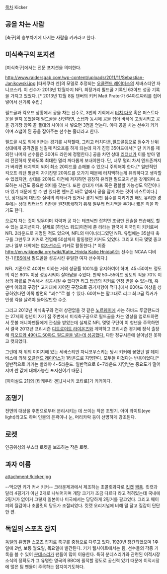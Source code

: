 [[목차]]
Kicker
== 공을 차는 사람 == 
[축구]의 승부차기에 나서는 사람을 키커라고 한다.
== 미식축구의 포지션 ==
[미식축구]에서는 전문 포지션을 의미한다.

http://www.raidersgab.com/wp-content/uploads/2011/11/Sebastian-Janikowski.jpg
[타케쿠라 겐]의 모델로 추정되는 [[오클랜드 레이더스]]의 세바스티안 자니코스키. 이 선수가 2013년 12월까지 NFL 최장거리 필드골 기록인 63야드 성공 기록을 가지고 있었다. [* 2013년 12월 8일 덴버의 키커 Matt Prater가 64야드짜리를 집어넣어서 신기록 수립.]

필드골과 킥오프 상황에서 공을 차는 선수로, 3번의 기회에서 [[터치 다운]] 혹은 퍼스트다운을 얻지 못했을때 필드골을 선언하면, 스냅과 동시에 공을 잡아 바닥에 고정시키고 공을 경기장 양쪽 끝 폴대의 사이에 차 넣으면 3점을 얻는다. 이때 공을 차는 선수가 키커이며 스냅이 된 공을 잡아주는 선수는 홀더라고 한다.

필드골 시도 외에 키커는 경기를 시작할때, 그리고 터치다운,필드골등으로 점수가 난뒤 상대에게 공격권을 넘길때 킥오프를 하게 되는데 자기 진영 35야드에서[* 단 키커를 제외한 나머지 선수들은 30야드 라인에 정렬한다.] 공을 차면 상대 [[리터너]]가 이를 받아 멀리 전진하지 못하도록 최대한 멀리 까다롭게 보내야한다. 단, 너무 멀리 차서 엔드존까지 가 버리면 터치백이 되어 최소 20야드를 손해볼 수 있으니 주의해야 한다.[* 일반적인 킥오프 리턴 평균이 자기진영 20야드를 오가기 때문에 터치백하는게 유리하다고 생각할 수 있겠지만, 상대를 20야드 이전에 저지하면 굉장히 유리한 필드포지션을 갖게되며 소모하는 시간도 중요한 의미를 갖는다. 또한 상대가 머프 혹은 펌블할 가능성도 약간이나마 있기 때문에 할 수 만 있다면 엔드존 바로 앞에서 공을 잡게 차는 것이 베스트이다.] 단, 상대팀에 대단한 실력의 리터너가 있거나 경기 막판 점수를 지키기만 해도 유리한 경우에는 상대 리터너의 리턴을 원천봉쇄하기 위해 일부러 터치백을 주거나 짧은 킥을 하기도 한다.

오로지 차는 것이 임무이며 킥력과 공 차는 테크닉만 잡히면 조금만 전술을 연습해도 할 수 있는 포지션이다. 실제로 [하인스 워드]이전에 존 리라는 한국계 미국인이 키커로써 NFL 2라운드로 지명된 적도 있으며, NFL의 마이너리그였던 NFL 유럽에는 35살때 축구를 그만두고 키커로 전업해 50살까지 활동했던 키커도 있었다. 그리고 미국 몇몇 중고교나 일부 대학에는 [[여자]]선수도 키커로 활동한다.[* 이중 [[http://en.wikipedia.org/wiki/Katie_Hnida Katie Hnida]]라는 선수는 NCAA 디비전-1 [[FBS]]에서 필드골을 성공시킨 유일한 여자 선수이다.] 

NFL 기준으로 40야드 이하는 거의 성공률 100%를 유지하여야 하며, 45~50야드 정도의 킥은 80% 이상 성공시켜야 살아남을 수있다. 만약 50~55야드 정도의 킥을 70% 이상의 확률로 연속해서 성공시킬 수 있다면 리그 탑급의 킥커로 인정 받을 수 있는데, 혹 덴버 이외의 구장[* 고지대에 지어진 구장으로 공기저항이 적다.]에서 60야드 이상을 성공하였다면 이쪽 방면의 "괴수"로 볼 수 있다. 60야드는 말그대로 리그 최고급 킥커가 인생 킥을 날려야 들어갈만한 수준.

{{{#!html
<object width="560" height="315"><param name="movie" value="//www.youtube.com/v/jDwbjHV8jLo?version=3&amp;hl=ko_KR"></param><param name="allowFullScreen" value="true"></param><param name="allowscriptaccess" value="always"></param><embed src="//www.youtube.com/v/jDwbjHV8jLo?version=3&amp;hl=ko_KR" type="application/x-shockwave-flash" width="560" height="315" allowscriptaccess="always" allowfullscreen="true"></embed></object>
}}}
그리고 2012년 미식축구와 전혀 상관없을 것 같은 [[노르웨이]]에 사는 하바드 루글란드라는 27세의 청년이 자기 집 주변에서 미식축구공으로 필드골을 차는 영상을 업로드하면서 풋볼 매니아팬들에게 관심을 받았는데 실제로 NFL 몇몇 구단이 이 청년을 주목하면서 결국 2013년 프리시즌 [[디트로이트 라이온즈]]와 계약하고 프리시즌 경기에 정식 출장해 [https://www.youtube.com/watch?v=2DvafeRSyVE 킥오프와 49야드,50야드 필드골을 넣는데 성공했다.] 다만 정규시즌에 살아남진 못하고 컷되었다. 

그런데 저 위의 이미지에 있는 세바스티안 자니코우스키는 당시 키커에 꽂혔던 알 데이비스에 의해 [[오클랜드 레이더스]]가 1라운드로 지명한다. 모두들 미쳤다는 반응이었다.[* 일반적으로 키커는 빨라야 4~5라운드. 일반적으로 6~7라운드 지명받는 중요도가 떨어지며 싼 값에 대체가능한 포지션이기 때문.]

[아이실드 21]의 [타케쿠라 겐],[사사키 코타로]가 키커이다.
== 조명기 ==
전면의 대상을 후면으로부터 분리시키는 데 쓰이는 작은 조명기. 아이 라이트(eye light)라고도 하며 인물의 윤곽이나 눈, 머리카락 등이 선명하게 강조된다.
== 로켓 ==
인공위성의 부스터 로켓을 보조하는 작은 로켓.
== 과자 이름 ==
attachment:/kicker.jpg

--먹으면 키가 커서 키커--
크라운제과에서 제조하는 초콜릿과자로 [[킷캣]] [[짝퉁]]. 킷캣과 달리 4핑거가 아닌 2개로 나뉘어지며 개당 크기가 조금 다르다 라고 적혀있는데 국내에 2핑거가 없어거 그렇지 일본이나 미국에서는 당당하게 2핑거를 팔고있다. 그리고 웨이퍼의 질감이나 초콜릿의 당도가 조절되었다. 킷캣 오리지널에 비해 덜 달고 질감이 단단한 편.
== 독일의 스포츠 잡지 ==
[[독일]]의 유명한 스포츠 잡지로 축구를 중점으로 다루고 있다. 1920년 창간되었으며 1주일에 2번, 보통 월요일, 목요일에 발간된다. 키커 웹사이트에서는 팀, 선수들의 각종 기록을 볼 수 있어 [[분데스리가]] 팬들이 많이 이용한다. 특히 분데스리가와 관련된 이적시장소식의 정확도가 그 유명한 영국의 BBC에 필적할 정도로 공신력 있기 때문에 이적시장에 많은 팀 팬들이 주목하는 잡지이기도하다.
